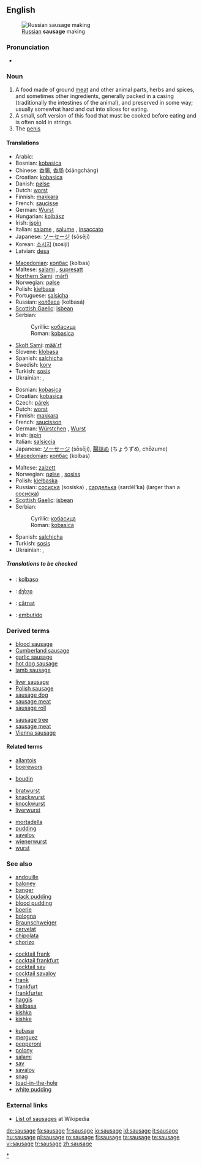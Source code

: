 {{wikipedia}}
==English==
[[Image:Russian Sausage Making.jpg|thumb|right|[[Russian]] '''sausage''' making]]

===Pronunciation===
* {{audio|en-us-sausage.ogg|Audio (US)}}

===Noun===
{{en-noun}}

# A food made of ground [[meat]] and other animal parts, herbs and spices, and sometimes other ingredients, generally packed in a casing (traditionally the intestines of the animal), and preserved in some way; usually somewhat hard and cut into slices for eating.
# A small, soft version of this food that must be cooked before eating and is often sold in strings.
# The [[penis]]

====Translations====
<!--(The following note need not apply: just give the word for a *generic* sausage in each language. English has "chipolata", "saveloy", "Cumberland sausage", etc., but the generic term is "sausage", just as the generic term is "salchicha" in Spanish.)
Translations are complicated by the many names for different types of sausages in different languages. Thus the Spanish translation for different types of sausage may be ''salchicha f, chorizo m, butifarra f'', etc.
-->

{{trans-top|for slicing}}
* Arabic: {{ARchar|[[سجق]]}} {{IPAchar|(sújuk)}} {{m}}
* Bosnian: [[kobasica#Bosnian|kobasica]] {{f}}
* Chinese: [[香腸]], [[香肠]] (xiāngcháng)
* Croatian: [[kobasica#Croatian|kobasica]] {{f}}
* Danish: [[pølse]] {{c}}
* Dutch: [[worst#Dutch|worst]] {{m}}
* Finnish: [[makkara]]
* French: [[saucisse]] {{f}}
* German: [[Wurst]] {{f}}
* Hungarian: [[kolbász]]
* Irish: [[ispín]] {{m}}
* Italian: [[salame]] {{m}}, [[salume]] {{m}}, [[insaccato]] {{m}}
* Japanese: [[ソーセージ]] (sōsēji)
* Korean: [[소시지]] (sosiji)
* Latvian: [[desa]] {{f}}
{{trans-mid}}
* [[Macedonian]]: [[колбас]] (kolbas) {{m}}
* Maltese: [[salami]] {{m}}, [[supresatt]] {{m}}
* [[Northern Sami]]: [[márfi]]
* Norwegian: [[pølse]] {{c}}
* Polish: [[kiełbasa]] {{f}}
* Portuguese: [[salsicha]] {{f}}
* Russian: [[колбаса]] (kolbasá) {{f}}
* [[Scottish Gaelic]]: [[isbean]] {{m}}
* Serbian:
*: Cyrillic: [[кобасица#Serbian|кобасица]] {{f}}
*: Roman: [[kobasica#Serbian|kobasica]] {{f}}
* [[Skolt Sami]]: [[mää´rf]]
* Slovene: [[klobasa]] {{f}}
* Spanish: [[salchicha]] {{f}}
* Swedish: [[korv]] {{c}}
* Turkish: [[sosis]]
* Ukrainian: {{t|uk|ковбаса|tr=kovbasá|sc=Cyrl}}, {{t|uk|сосиска|tr=sosýska|sc=Cyrl}}
{{trans-bottom}}

{{trans-top|small, uncooked}}
* Bosnian: [[kobasica#Bosnian|kobasica]] {{f}}
* Croatian: [[kobasica#Croatian|kobasica]] {{f}}
* Czech: [[párek]] {{m}}
* Dutch: [[worst#Dutch|worst]] {{m}}
* Finnish: [[makkara]]
* French: [[saucisson]] {{m}}
* German: [[Würstchen]] {{n}}, [[Wurst]] {{f}}
* Irish: [[ispín]] {{m}}
* Italian: [[salsiccia]] {{f}}
* Japanese: [[ソーセージ]] (sōsēji), [[腸詰め]] (ちょうずめ, chōzume)
* [[Macedonian]]: [[колбас]] (kolbas) {{m}}
{{trans-mid}}
* Maltese: [[zalzett]] {{m}}
* Norwegian: [[pølse]] {{c}}, [[sosiss]] {{m}}
* Polish: [[kiełbaska]] {{f}}
* Russian: [[сосиска]] (sosíska) {{f}}, [[сарделька]] (sardél’ka) {{f}} (larger than a [[сосиска]])
* [[Scottish Gaelic]]: [[isbean]] {{m}}
* Serbian:
*: Cyrillic: [[кобасица#Serbian|кобасица]] {{f}}
*: Roman: [[kobasica#Serbian|kobasica]] {{f}}
* Spanish: [[salchicha]] {{f}}
* Turkish: [[sosis]]
* Ukrainian: {{t|uk|ковбаса|tr=kovbasá|sc=Cyrl}}, {{t|uk|сосиска|tr=sosýska|sc=Cyrl}}
{{trans-bottom}}

=====Translations to be checked=====
<!--Remove this section once all of the translations below have been moved into the tables above.-->
{{checktrans}}

* {{ttbc|Esperanto}}: [[kolbaso]]
* {{ttbc|Georgian}}: [[ძეხვი]]
* {{ttbc|Romanian}}: [[cârnat]] {{m}}
* {{ttbc|Spanish}}: [[embutido]] {{m}}

===Derived terms===
{{top3}}
* [[blood sausage]]
* [[Cumberland sausage]]
* [[garlic sausage]]
* [[hot dog sausage]]
* [[lamb sausage]]
{{mid3}}
* [[liver sausage]]
* [[Polish sausage]]
* [[sausage dog]]
* [[sausage meat]]
* [[sausage roll]]
{{mid3}}
* [[sausage tree]]
* [[sausage meat]]
* [[Vienna sausage]]
{{bottom}}

====Related terms====
{{rfc-level|Related terms at L4+ not in L3 POS section (AutoFormat would have corrected level of Derived terms)}}
<!--Many of these terms probably don't belong under ====Related terms====, which should be reserved to words lexically similar. Move some under ====See also====, and some can be gotten rid of. Keene 29 Dec 2007-->
{{top3}}
* [[allantois]]
* [[boerewors]]
<!--*[[botulinum]] Why is this here-->
<!--*[[botulism]] Why is this here?-->
* [[boudin]]
{{mid3}}
<!--*[[bowel]] Why is this here-->
* [[bratwurst]]
* [[knackwurst]]
* [[knockwurst]]
* [[liverwurst]]
{{mid3}}
* [[mortadella]]
* [[pudding]]
* [[saveloy]]
* [[wienerwurst]]
* [[wurst]]
{{bottom}}

===See also===
{{top3}}
* [[andouille]]
* [[baloney]]
* [[banger]]
* [[black pudding]]
* [[blood pudding]]
* [[boerie]]
* [[bologna]]
* [[Braunschweiger]]
* [[cervelat]]
* [[chipolata]]
* [[chorizo]]
{{mid3}}
* [[cocktail frank]]
* [[cocktail frankfurt]]
* [[cocktail sav]]
* [[cocktail savaloy]]
* [[frank]]
* [[frankfurt]]
* [[frankfurter]]
* [[haggis]]
* [[kielbasa]]
* [[kishka]]
* [[kishke]]
{{mid3}}
* [[kubasa]]
* [[merguez]]
* [[pepperoni]]
* [[polony]]
* [[salami]]
* [[sav]]
* [[savaloy]]
* [[snag]]
* [[toad-in-the-hole]]
* [[white pudding]]
{{bottom}}

===External links===
* [[w:Category:Sausages|List of sausages]] at Wikipedia

[[Category:Sausages|*]]

[[de:sausage]]
[[fa:sausage]]
[[fr:sausage]]
[[io:sausage]]
[[id:sausage]]
[[it:sausage]]
[[hu:sausage]]
[[pl:sausage]]
[[ro:sausage]]
[[fi:sausage]]
[[ta:sausage]]
[[te:sausage]]
[[vi:sausage]]
[[tr:sausage]]
[[zh:sausage]]